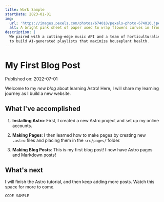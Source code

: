 ```yaml
---
title: Work Sample
startDate: 2023-01-01
img:
  url: 'https://images.pexels.com/photos/674010/pexels-photo-674010.jpeg'
  alt: A bright pink sheet of paper used to wrap flowers curves in front of rich blue background
description: |
  We paired with a cutting-edge music API and a team of horticulturalists
  to build AI-generated playlists that maximize houseplant health.
---
```


# My First Blog Post

Published on: 2022-07-01

Welcome to my _new blog_ about learning Astro! Here, I will share my learning journey as I build a new website.

## What I've accomplished

1. **Installing Astro**: First, I created a new Astro project and set up my online accounts.

2. **Making Pages**: I then learned how to make pages by creating new `.astro` files and placing them in the `src/pages/` folder.

3. **Making Blog Posts**: This is my first blog post! I now have Astro pages and Markdown posts!

## What's next

I will finish the Astro tutorial, and then keep adding more posts. Watch this space for more to come.

```
CODE SAMPLE
```